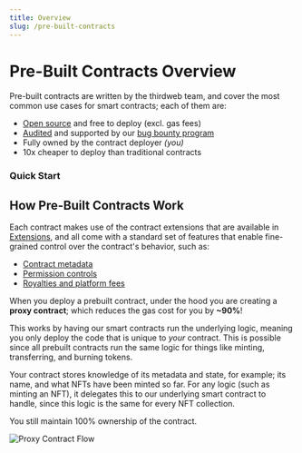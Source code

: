 ```yaml
---
title: Overview
slug: /pre-built-contracts
---
```



# Pre-Built Contracts Overview

Pre-built contracts are written by the thirdweb team, and cover the most common use cases for smart contracts; each of them are:

- [Open source](https://github.com/thirdweb-dev/contracts) and free to deploy (excl. gas fees)
- [Audited](https://gateway.thirdweb.dev/ipfs/QmWfueeKQrggrVQNjWkF4sYJECp56vNnuAXCPVecFFKz2j) and supported by our [bug bounty program](https://thirdweb.notion.site/thirdweb-Bug-Bounty-Program-f78d1db776ab4f0e974c9da176fcf706)
- Fully owned by the contract deployer _(you)_
- 10x cheaper to deploy than traditional contracts

### Quick Start

<div className="row" style={{marginBottom:24}}>

<div className="col col--4" style={{ marginTop: 8 }}>
  <QuickstartCard
    name="Releasing an NFT Drop"
    link="/getting-started/deploying-contracts"
    image="/assets/icons/drop.png"
  />
</div>

<div className="col col--4" style={{ marginTop: 8 }}>
  <QuickstartCard
    name="Creating your own Token"
    link="https://blog.thirdweb.com/guides/create-your-currency-with-typescript-sdk"
    image="/assets/icons/token.png"
  />
</div>

<div className="col col--4" style={{ marginTop: 8 }}>
  <QuickstartCard
    name="Building an NFT Marketplace"
    link="https://blog.thirdweb.com/guides/nft-marketplace-with-typescript-next"
    image="/assets/icons/marketplace.png"
  />
</div>

</div>

## How Pre-Built Contracts Work

Each contract makes use of the contract extensions that are available in [Extensions](/extensions),
and all come with a standard set of features that enable fine-grained control over the contract's behavior, such as:

- [Contract metadata](/dashboard/contract-settings#contract-metadata)
- [Permission controls](/dashboard/permission-controls)
- [Royalties and platform fees](/dashboard/contract-settings#royalty-fees)

When you deploy a prebuilt contract, under the hood you are creating a **proxy contract**;
which reduces the gas cost for you by **~90%**!

This works by having our smart contracts run the underlying logic, meaning you only deploy the code that is unique to _your_ contract.
This is possible since all prebuilt contracts run the same logic for things
like minting, transferring, and burning tokens.

Your contract stores knowledge of its metadata and state, for example; its name, and what NFTs have been minted so far.
For any logic (such as minting an NFT), it delegates this to our underlying smart contract to handle, since this logic is the same for every NFT collection.

You still maintain 100% ownership of the contract.

![Proxy Contract Flow](./assets/delegating-calls.png)
